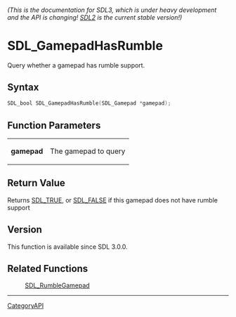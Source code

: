 ====== (This is the documentation for SDL3, which is under heavy development and the API is changing! [https://wiki.libsdl.org/SDL2/ SDL2] is the current stable version!) ======
= SDL_GamepadHasRumble =

Query whether a gamepad has rumble support.

== Syntax ==

<syntaxhighlight lang='c'>
SDL_bool SDL_GamepadHasRumble(SDL_Gamepad *gamepad);
</syntaxhighlight>

== Function Parameters ==

{|
|'''gamepad'''
|The gamepad to query
|}

== Return Value ==

Returns [[SDL_TRUE]], or [[SDL_FALSE]] if this gamepad does not have rumble
support

== Version ==

This function is available since SDL 3.0.0.

== Related Functions ==

:[[SDL_RumbleGamepad]]

----
[[CategoryAPI]]


